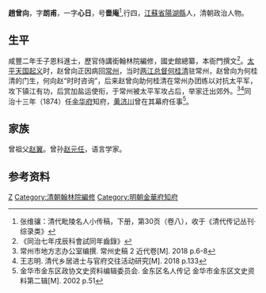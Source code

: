 {{明清人物信息框
| 姓名 = 趙曾向
| 原名 =
| 圖片名稱=  
| 圖片大小 = 220px
| 圖片說明 =  
| 最高職務 = 翰林院編修
| 國家 =  大清
| 爵位 =
| 籍貫 = [[江蘇省|江蘇省]][[陽湖縣|陽湖縣]]
| 族裔 =  
| 旗籍 =  
| 字號 =  
| 諡號 = 
| 出生日期 = 道光元年（1821年）
| 出生地點 =
| 逝世日期 = 光緒八年（1882年）
| 逝世地點 = 
| 墓葬 = 
| 配偶 =  
| 親屬 =   
| 出身 = 
* 咸豐二年壬子恩科進士出身
| 經歷 = 
| 著作 =  
*
*
*
}}
'''趙曾向'''{{BD|1821年||1882年||}}，字'''朗甫'''，一字'''心日'''，号'''嗇庵'''<ref name="piling">张维骧：清代毗陵名人小传稿，下册，第30页（卷八），收于《清代传记丛刊·综录类》</ref>,行四，[[江蘇省|江蘇省]][[陽湖縣|陽湖縣]]人，清朝政治人物。

== 生平 ==
咸豐二年壬子恩科進士，歷官侍講銜翰林院編修，國史館總纂，本衙門撰文<ref>《同治七年戌辰科會試同年齒錄》</ref>。[[太平天国起义|太平天国起义]]时，赵曾向正因病回[[常州|常州]]，当时[[两江总督|两江总督]][[何桂清|何桂清]]驻常州，赵曾向为何桂清的门生，何向赵“时时咨询”，后来赵曾向助何桂清在常州办团练以对抗太平军，攻下镇江有功，后赏加盐运使衔，于常州被太平军攻占后，举家迁出郊外。<ref>常州市地方志办公室编撰. 常州史稿 2 近代卷[M]. 2018 p.6-8</ref><ref>王志明. 清代乡居进士与官府交往活动研究[M]. 2018 p.133</ref>同治十三年（1874）任[[金华府|金华府]]知府，[[黄济川|黄济川]]曾在其幕府任事<ref>金华市金东区政协文史资料编辑委员会. 金东区名人传记 金华市金东区文史资料第二辑[M]. 2002 p.51</ref>。

== 家族 ==
曾祖父[[赵翼|赵翼]]。曾孙[[赵元任|赵元任]]，语言学家。

== 参考资料 ==
{{reflist}}
{{咸豐二年壬子恩科殿試金榜}}
{{武進西蓋趙氏}}
{{Authority control}}

{{DEFAULTSORT:Z趙}}
[[Category:武進西蓋趙氏|Z]]
[[Category:清朝翰林院編修|Category:清朝翰林院編修]]
[[Category:明朝金華府知府|Category:明朝金華府知府]]